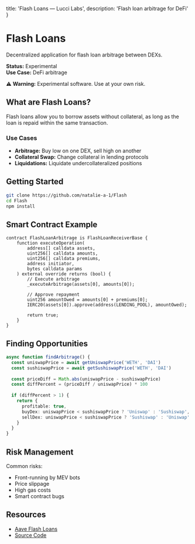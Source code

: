   title: 'Flash Loans — Lucci Labs',
  description: 'Flash loan arbitrage for DeFi'
}

# Flash Loans

Decentralized application for flash loan arbitrage between DEXs.

**Status:** Experimental  
**Use Case:** DeFi arbitrage

⚠️ **Warning:** Experimental software. Use at your own risk.

## What are Flash Loans?

Flash loans allow you to borrow assets without collateral, as long as the loan is repaid within the same transaction.

### Use Cases

- **Arbitrage:** Buy low on one DEX, sell high on another
- **Collateral Swap:** Change collateral in lending protocols
- **Liquidations:** Liquidate undercollateralized positions

## Getting Started

```bash
git clone https://github.com/natalie-a-1/Flash
cd Flash
npm install
```

## Smart Contract Example

```solidity
contract FlashLoanArbitrage is FlashLoanReceiverBase {
    function executeOperation(
        address[] calldata assets,
        uint256[] calldata amounts,
        uint256[] calldata premiums,
        address initiator,
        bytes calldata params
    ) external override returns (bool) {
        // Execute arbitrage
        _executeArbitrage(assets[0], amounts[0]);
        
        // Approve repayment
        uint256 amountOwed = amounts[0] + premiums[0];
        IERC20(assets[0]).approve(address(LENDING_POOL), amountOwed);
        
        return true;
    }
}
```

## Finding Opportunities

```typescript
async function findArbitrage() {
  const uniswapPrice = await getUniswapPrice('WETH', 'DAI')
  const sushiswapPrice = await getSushiswapPrice('WETH', 'DAI')
  
  const priceDiff = Math.abs(uniswapPrice - sushiswapPrice)
  const diffPercent = (priceDiff / uniswapPrice) * 100
  
  if (diffPercent > 1) {
    return {
      profitable: true,
      buyDex: uniswapPrice < sushiswapPrice ? 'Uniswap' : 'Sushiswap',
      sellDex: uniswapPrice < sushiswapPrice ? 'Sushiswap' : 'Uniswap'
    }
  }
}
```

## Risk Management

Common risks:
- Front-running by MEV bots
- Price slippage
- High gas costs
- Smart contract bugs

## Resources

- [Aave Flash Loans](https://docs.aave.com/developers/guides/flash-loans)
- [Source Code](https://github.com/natalie-a-1/Flash)
